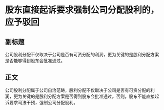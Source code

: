 # 股东直接起诉要求强制公司分配股利的，应予驳回
## 副标题
公司股利分配不仅取决于公司是否有可资分配的利润，更为关键的是股利分配方案是否能够得到股东会批准通过。
## 正文
公司股利分配属于公司自治范畴，股利分配不仅取决于公司是否有可资分配的利润，更为关键的是股利分配方案是否得到股东会批准通过。否则，股东不能直接起诉要求司法干预，强制公司分配股利。